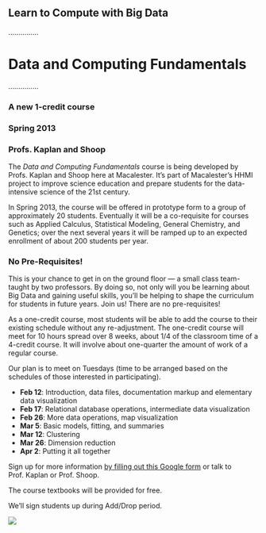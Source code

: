 <h2>Learn to Compute with Big Data</h2>

...............

<h1>Data and Computing Fundamentals</h1>

...............

### A new 1-credit course

### Spring 2013 

### Profs. Kaplan and Shoop



The *Data and Computing Fundamentals* course is being developed by Profs. Kaplan and Shoop here at Macalester.  It's part of Macalester's HHMI project to improve science education and prepare students for the data-intensive science of the 21st century.  

In Spring 2013, the course will be offered in prototype form to a group of approximately 20 students.  Eventually it will be a co-requisite for courses such as Applied Calculus, Statistical Modeling, General Chemistry, and Genetics; over the next several years it will be ramped up to an expected enrollment of about 200 students per year. 

### No Pre-Requisites!

This is your chance to get in on the ground floor --- a small class team-taught by two professors.  By doing so, not only will you be learning about Big Data and gaining useful skills, you'll be helping to shape the curriculum for students in future years.  Join us!  There are no pre-requisites!

As a one-credit course, most students will be able to add the course to their existing schedule without any re-adjustment.  The one-credit course will meet for 10 hours spread over 8 weeks, about 1/4 of the classroom time of a 4-credit course. It will involve about one-quarter the amount of work of a regular course.

Our plan is to meet on Tuesdays (time to be arranged based on the schedules of those interested in participating).  

* **Feb 12**: Introduction, data files, documentation markup and elementary data visualization
* **Feb 17**: Relational database operations, intermediate data visualization
* **Feb 26**: More data operations, map visualization
* **Mar 5**:  Basic models, fitting, and summaries
* **Mar 12**: Clustering
* **Mar 26**: Dimension reduction
* **Apr 2**: Putting it all together

Sign up for more information [by filling out this Google form](https://docs.google.com/a/macalester.edu/spreadsheet/viewform?formkey=dE1SUElWaVRaNVJkeW4waWQ0QzBoWkE6MQ#gid=0) or talk to Prof. Kaplan or Prof. Shoop.

The course textbooks will be provided for free.

We'll sign students up during Add/Drop period.  

<img src="http://www.gapminder.org/GapminderMedia/wp-uploads/images_front/gapminder_home_bg_3.jpg" align="center">


